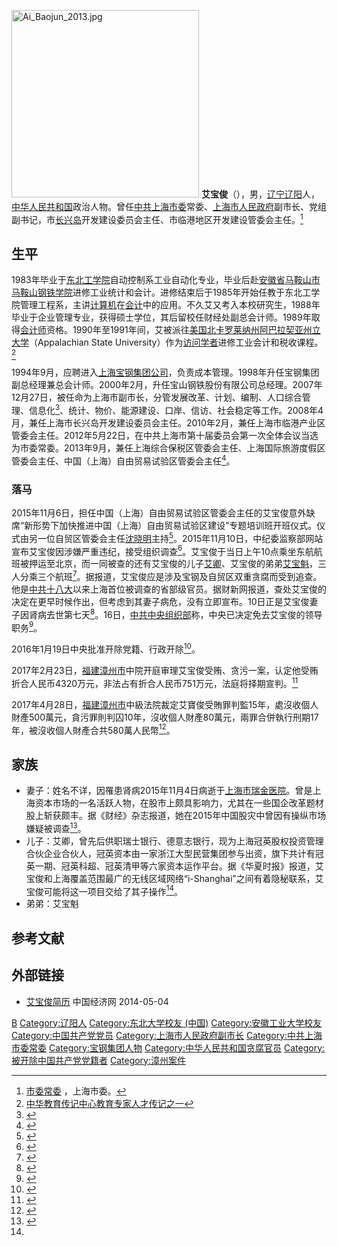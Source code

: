 [[File:Ai_Baojun_2013.jpg|300px]]
'''艾宝俊'''（{{bd|1960年|2月|catIdx=A艾}}），男，[[辽宁省|辽宁]][[辽阳市|辽阳]]人，[[中华人民共和国|中华人民共和国]]政治人物。曾任[[中共上海市委|中共上海市委]]常委、[[上海市人民政府|上海市人民政府]]副市长、党组副书记，市[[长兴岛_(上海)|长兴岛]]开发建设委员会主任、市临港地区开发建设管委会主任。<ref name="测试">[http://wsxf.sh.gov.cn/swldxxnew/resume_ABJ.aspx 市委常委] {{webarchive|url=https://web.archive.org/web/20130831080249/http://wsxf.sh.gov.cn/swldxxnew/resume_ABJ.aspx |date=2013-08-31 }}，上海市委。</ref>

== 生平 ==
1983年毕业于[[东北大学|东北工学院]]自动控制系工业自动化专业，毕业后赴[[安徽省|安徽省]][[马鞍山市|马鞍山市]][[华东冶金学院|马鞍山钢铁学院]]进修工业统计和会计。进修结束后于1985年开始任教于东北工学院管理工程系，主讲[[计算机|计算机]]在[[会计|会计]]中的应用。不久艾又考入本校研究生，1988年毕业于企业管理专业，获得硕士学位，其后留校任财经处副总会计师。1989年取得[[会计师|会计师]]资格。1990年至1991年间，艾被派往[[美国|美国]][[北卡罗莱纳州|北卡罗莱纳州]][[阿巴拉契亚州立大学|阿巴拉契亚州立大学]]（Appalachian State University）作为[[访问学者|访问学者]]进修工业会计和税收课程。<ref>[http://www.chinese-edu.org/bbs/ShowPost.asp?ThreadID=1344 中华教育传记中心教育专家人才传记之一]{{dead link|date=2018年1月 |bot=InternetArchiveBot |fix-attempted=yes }}</ref>

1994年9月，应聘进入[[上海宝钢集团公司|上海宝钢集团公司]]，负责成本管理。1998年升任宝钢集团副总经理兼总会计师。2000年2月，升任宝山钢铁股份有限公司总经理。2007年12月27日，被任命为上海市副市长，分管发展改革、计划、编制、人口综合管理、信息化<ref>{{cite news |title=艾宝俊之子现身i-Shanghai项目 或为贪腐附着点 |url=https://webcache.googleusercontent.com/search?q=cache:z8IVKSnfIF0J:https://finance.qq.com/a/20151118/062772.htm+&cd=1&hl=zh-CN&ct=clnk |publisher=腾讯财经}}</ref>、统计、物价、能源建设、口岸、信访、社会稳定等工作。2008年4月，兼任上海市长兴岛开发建设委员会主任。2010年2月，兼任上海市临港产业区管委会主任。2012年5月22日，在中共上海市第十届委员会第一次全体会议当选为市委常委。2013年9月，兼任上海综合保税区管委会主任、上海国际旅游度假区管委会主任、中国（上海）自由贸易试验区管委会主任<ref>{{cite web|accessdate=2014-06-04|url=http://district.ce.cn/newarea/sddy/201309/30/t20130930_1571320.shtml|title=艾宝俊任上海自贸区管委会主任|publisher=中国经济网}}</ref>。

=== 落马 ===
2015年11月6日，担任中国（上海）自由贸易试验区管委会主任的艾宝俊意外缺席“新形势下加快推进中国（上海）自由贸易试验区建设”专题培训班开班仪式。仪式由另一位自贸区管委会主任[[沈晓明_(1963年)|沈晓明]]主持<ref>{{cite web|accessdate=2015年11月10日|url=http://news.sina.com.cn/c/2015-11-10/doc-ifxkniur3027553.shtml|title=艾宝俊11月6日缺席自贸区相关会议|publisher=新浪网}}</ref>。2015年11月10日，中纪委监察部网站宣布艾宝俊因涉嫌严重违纪，接受组织调查<ref>{{cite web|accessdate=2015年11月10日|url=http://www.ccdi.gov.cn/xwtt/201511/t20151110_64768.html|title=上海市委常委、副市长艾宝俊涉嫌严重违纪接受组织调查|publisher=中央纪委监察部网站|archive-date=2015年11月12日|archive-url=https://web.archive.org/web/20151112232422/http://www.ccdi.gov.cn/xwtt/201511/t20151110_64768.html|dead-url=no}}</ref>。艾宝俊于当日上午10点乘坐东航航班被押运至北京，而一同被查的还有艾宝俊的儿子[[艾卿|艾卿]]、艾宝俊的弟弟[[艾宝魁|艾宝魁]]，三人分乘三个航班<ref name="#1">{{cite web|url=http://finance.sina.com.cn/china/20151114/012523765766.shtml|title=上海首虎艾宝俊儿子也被查 或涉宝钢及自贸区贪腐|publisher=新浪网|accessdate=2015-11-14}}</ref>。据报道，艾宝俊应是涉及宝钢及自贸区双重贪腐而受到追查。他是[[中共十八大|中共十八大]]以来上海首位被调查的省部级官员。据财新网报道，查处艾宝俊的决定在更早时候作出，但考虑到其妻子病危，没有立即宣布。10日正是艾宝俊妻子因肾病去世第七天<ref>{{cite web|accessdate=2015年11月10日|url=http://china.caixin.com/2015-11-10/100872544.html|title=上海副市长艾宝俊落马 曾执掌宝钢多年|publisher=财新网|archive-date=2015-11-12|archive-url=https://web.archive.org/web/20151112014802/http://china.caixin.com/2015-11-10/100872544.html|dead-url=no}}</ref>。16日，[[中共中央组织部|中共中央组织部]]称，中央已决定免去艾宝俊的领导职务<ref>{{cite web|accessdate=2015年11月16日|url=http://news.xinhuanet.com/2015-11/16/c_1117156577.htm|title=上海市委常委、副市长艾宝俊被免职 |publisher=新华网}}</ref>。

2016年1月19日中央批准开除党籍、行政开除<ref>{{cite web |url = http://www.ccdi.gov.cn/jlsc/djcf/201601/t20160119_73113.html |title = 上海市原市委常委、副市长艾宝俊严重违纪被开除党籍和公职 |accessdate = 2016年1月19日 |publisher = 中央纪委监察部网站 |archive-date = 2016年1月21日 |archive-url = https://web.archive.org/web/20160121165633/http://www.ccdi.gov.cn/jlsc/djcf/201601/t20160119_73113.html |dead-url = no }}</ref>。

2017年2月23日，[[福建|福建]][[漳州市|漳州市]]中院开庭审理艾宝俊受贿、贪污一案，认定他受贿折合人民币4320万元，非法占有折合人民币751万元，法庭将择期宣判。<ref >{{cite web|url=http://news.sina.com.cn/sf/news/ajjj/2017-02-23/doc-ifyavvsk2878851.shtml | language= | title=上海原副市长艾宝俊受贿案一审 将择期宣判 |publisher=正义网 |date= 2017年2月23日|accessdate= }}</ref>

2017年4月28日，[[福建|福建]][[漳州市|漳州市]]中級法院裁定艾寶俊受賄罪判監15年，處沒收個人財產500萬元，貪污罪則判囚10年，沒收個人財產80萬元，兩罪合併執行刑期17年，被沒收個人財產合共580萬人民幣<ref>{{cite web |url = http://www.ccdi.gov.cn/yw/201704/t20170428_98314.html |title = 上海市委原常委、副市长艾宝俊一审获刑十七年 |accessdate = 2017年4月28日 |publisher = 中央纪委监察部网站}}</ref>。

==家族==
*妻子：姓名不详，因罹患肾病2015年11月4日病逝于[[上海交通大学医学院附属瑞金医院|上海市瑞金医院]]。曾是上海资本市场的一名活跃人物，在股市上颇具影响力，尤其在一些国企改革题材股上斩获颇丰。据《财经》杂志报道，她在2015年中国股灾中曾因有操纵市场嫌疑被调查<ref>{{cite web|url=http://finance.sina.com.cn/stock/y/20151111/072423735762.shtml|title=知情人士：艾宝俊妻子在股灾中曾因涉嫌操纵市场被查|publisher=新浪网|accessdate=2015-11-11}}</ref>。
*儿子：艾卿，曾先后供职瑞士银行、德意志银行，现为上海冠英股权投资管理合伙企业合伙人，冠英资本由一家浙江大型民营集团参与出资，旗下共计有冠英一期、冠英科超、冠英清甲等六家资本运作平台。据《华夏时报》报道，艾宝俊和上海覆盖范围最广的无线区域网络“i-Shanghai”之间有着隐秘联系，艾宝俊可能将这一项目交给了其子操作<ref name="#1"/>。
*弟弟：艾宝魁

== 参考文献 ==
{{Reflist|2}}

== 外部链接 ==
* [http://district.ce.cn/newarea/sddy/201309/30/t20130930_1571320.shtml 艾宝俊简历] 中国经济网 2014-05-04
{{start box}}
{{s-gov|prc}}
{{s-new}}
{{s-title|[[中国（上海）自由贸易试验区|中国（上海）自由贸易试验区]]管理委员会主任|2013年9月－2015年11月}}
{{s-after|[[沈晓明_(1963年)|沈晓明]]<br>（2015年4月至11月与艾宝俊同时在任）}}
{{s-bus}}
{{s-before|[[徐乐江|徐乐江]]}}
{{s-title|[[中国宝武钢铁集团|宝钢集团有限公司]][[总经理|总经理]]|2007年1月－12月}}
{{s-after|[[何文波|何文波]]}}
{{end box}}

{{中共十八大到十九大期间的反腐败工作}}

{{Authority control}}
{{DEFAULTSORT:Ai艾}}
[[Category:艾姓|B]]
[[Category:辽阳人|Category:辽阳人]]
[[Category:东北大学校友_(中国)|Category:东北大学校友 (中国)]]
[[Category:安徽工业大学校友|Category:安徽工业大学校友]]
[[Category:中国共产党党员|Category:中国共产党党员]]
[[Category:上海市人民政府副市长|Category:上海市人民政府副市长]]
[[Category:中共上海市委常委|Category:中共上海市委常委]]
[[Category:宝钢集团人物|Category:宝钢集团人物]]
[[Category:中华人民共和国贪腐官员|Category:中华人民共和国贪腐官员]]
[[Category:被开除中国共产党党籍者|Category:被开除中国共产党党籍者]]
[[Category:漳州案件|Category:漳州案件]]